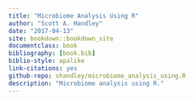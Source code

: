 ```yaml
---
title: "Microbiome Analysis Using R"
author: "Scott A. Handley"
date: "2017-04-13"
site: bookdown::bookdown_site
documentclass: book
bibliography: [book.bib]
biblio-style: apalike
link-citations: yes
github-repo: shandley/microbiome_analysis_using.R
description: "Microbiome analysis using R."
---
```

